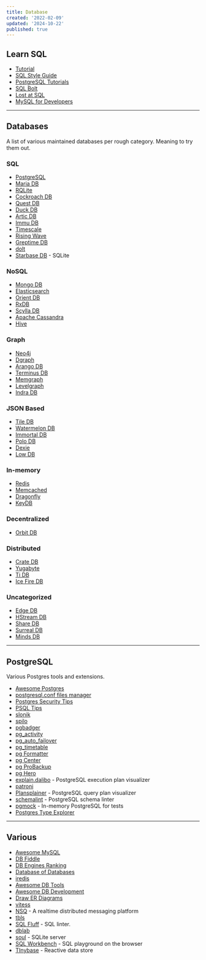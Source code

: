 ```yaml
---
title: Database
created: '2022-02-09'
updated: '2024-10-22'
published: true
---
```


## Learn SQL

- [Tutorial](https://selectstarsql.com/)
- [SQL Style Guide](https://www.sqlstyle.guide/)
- [PostgreSQL Tutorials](https://www.crunchydata.com/developers/tutorials)
- [SQL Bolt](https://sqlbolt.com/)
- [Lost at SQL](https://lost-at-sql.therobinlord.com/)
- [MySQL for Developers](https://planetscale.com/learn/courses/mysql-for-developers)

---

## Databases

A list of various maintained databases per rough category. Meaning to try them out.

### SQL

- [PostgreSQL](https://www.postgresql.org/)
- [Maria DB](https://mariadb.org/)
- [RQLite](https://github.com/rqlite/rqlite)
- [Cockroach DB](https://www.cockroachlabs.com/product/)
- [Quest DB](https://questdb.io/)
- [Duck DB](https://duckdb.org/)
- [Artic DB](https://github.com/polarsignals/arcticdb)
- [Immu DB](https://github.com/codenotary/immudb)
- [Timescale](https://www.timescale.com/)
- [Rising Wave](https://github.com/singularity-data/risingwave)
- [Greptime DB](https://github.com/grepTimeTeam/greptimedb)
- [dolt](https://github.com/dolthub/dolt)
- [Starbase DB](https://github.com/Brayden/starbasedb) - SQLite

### NoSQL

- [Mongo DB](https://mongodb.com/)
- [Elasticsearch](https://www.elastic.co/elasticsearch/)
- [Orient DB](https://github.com/orientechnologies/orientdb)
- [RxDB](https://rxdb.info/)
- [Scylla DB](https://www.scylladb.com/)
- [Apache Cassandra](https://cassandra.apache.org/)
- [Hive](https://github.com/hivedb/hive)

### Graph

- [Neo4j](https://neo4j.com/)
- [Dgraph](https://dgraph.io/)
- [Arango DB](https://www.arangodb.com/)
- [Terminus DB](https://github.com/terminusdb/terminusdb)
- [Memgraph](https://github.com/memgraph/memgraph)
- [Levelgraph](https://github.com/levelgraph/levelgraph)
- [Indra DB](https://github.com/indradb/indradb)

### JSON Based

- [Tile DB](https://tiledb.com/)
- [Watermelon DB](https://github.com/Nozbe/WatermelonDB)
- [Immortal DB](https://github.com/gruns/ImmortalDB)
- [Polo DB](https://github.com/vincentdchan/PoloDB)
- [Dexie](https://dexie.org/)
- [Low DB](https://github.com/typicode/lowdb)

### In-memory

- [Redis](https://redis.io/)
- [Memcached](https://memcached.org/)
- [Dragonfly](https://github.com/dragonflydb/dragonfly)
- [KeyDB](https://github.com/Snapchat/KeyDB)

### Decentralized

- [Orbit DB](https://github.com/orbitdb/orbit-db)

### Distributed

- [Crate DB](https://crate.io/products/cratedb)
- [Yugabyte](https://docs.yugabyte.com/latest/)
- [Ti DB](https://docs.pingcap.com/tidb/stable)
- [Ice Fire DB](https://github.com/IceFireDB/IceFireDB)

### Uncategorized

- [Edge DB](https://www.edgedb.com/)
- [HStream DB](https://hstream.io/)
- [Share DB](https://share.github.io/sharedb/)
- [Surreal DB](https://github.com/surrealdb/surrealdb)
- [Minds DB](https://github.com/mindsdb/mindsdb)

---

## PostgreSQL

Various Postgres tools and extensions.

- [Awesome Postgres](https://github.com/dhamaniasad/awesome-postgres)
- [postgresql.conf files manager](https://postgresqlco.nf/)
- [Postgres Security Tips](https://www.cybertec-postgresql.com/en/postgresql-security-things-to-avoid-in-real-life/)
- [PSQL Tips](https://psql-tips.org/psql_tips_all.html)
- [slonik](https://github.com/gajus/slonik)
- [spilo](https://github.com/zalando/spilo)
- [pgbadger](https://github.com/darold/pgbadger)
- [pg_activity](https://github.com/dalibo/pg_activity)
- [pg_auto_failover](https://github.com/hapostgres/pg_auto_failover)
- [pg_timetable](https://github.com/cybertec-postgresql/pg_timetable)
- [pg Formatter](https://github.com/darold/pgFormatter)
- [pg Center](https://github.com/lesovsky/pgcenter)
- [pg ProBackup](https://github.com/postgrespro/pg_probackup)
- [pg Hero](https://github.com/ankane/pghero)
- [explain.dalibo](https://explain.dalibo.com/) - PostgreSQL execution plan visualizer
- [patroni](https://github.com/zalando/patroni)
- [Plansplainer](https://plansplainer.com/) - PostgreSQL query plan visualizer
- [schemalint](https://github.com/kristiandupont/schemalint) - PostgreSQL schema linter
- [pgmock](https://github.com/stack-auth/pgmock) - In-memory PostgreSQL for tests
- [Postgres Type Explorer](https://masteringpostgres.com/types)

---

## Various

- [Awesome MySQL](https://github.com/shlomi-noach/awesome-mysql)
- [DB Fiddle](https://www.db-fiddle.com/)
- [DB Engines Ranking](https://db-engines.com/en/ranking)
- [Database of Databases](https://dbdb.io/)
- [iredis](https://github.com/laixintao/iredis)
- [Awesome DB Tools](https://github.com/mgramin/awesome-db-tools)
- [Awesome DB Development](https://github.com/huachaohuang/awesome-dbdev)
- [Draw ER Diagrams](https://dbdiagram.io/home)
- [vitess](https://vitess.io/)
- [NSQ](https://github.com/nsqio/nsq) - A realtime distributed messaging platform
- [tbls](https://github.com/k1LoW/tbls)
- [SQL Fluff](https://www.sqlfluff.com/) - SQL linter.
- [dblab](https://github.com/danvergara/dblab)
- [soul](https://github.com/thevahidal/soul) - SQLite server
- [SQL Workbench](https://sql-workbench.com/) - SQL playground on the browser
- [TInybase](https://github.com/tinyplex/tinybase) - Reactive data store

